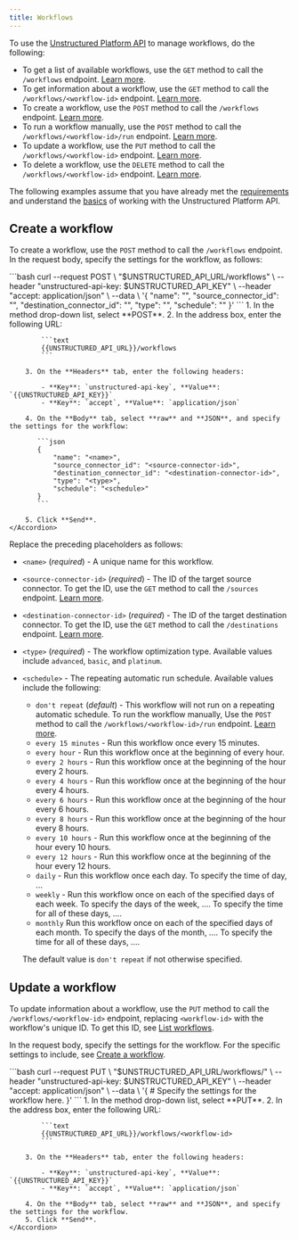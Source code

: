 ```yaml
---
title: Workflows
---
```


To use the [Unstructured Platform API](/platform/api/overview) to manage workflows, do the following:

- To get a list of available workflows, use the `GET` method to call the `/workflows` endpoint. [Learn more](/platform/api/overview#list-workflows).
- To get information about a workflow, use the `GET` method to call the `/workflows/<workflow-id>` endpoint. [Learn more](/platform/api/overview#get-a-workflow).
- To create a workflow, use the `POST` method to call the `/workflows` endpoint. [Learn more](#create-a-workflow).
- To run a workflow manually, use the `POST` method to call the `/workflows/<workflow-id>/run` endpoint. [Learn more](/platform/api/overview#run-a-workflow).
- To update a workflow, use the `PUT` method to call the `/workflows/<workflow-id>` endpoint. [Learn more](#update-a-workflow).
- To delete a workflow, use the `DELETE` method to call the `/workflows/<workflow-id>` endpoint. [Learn more](/platform/api/overview#delete-a-workflow).

The following examples assume that you have already met the [requirements](/platform/api/overview#requirements) and 
understand the [basics](/platform/api/overview#basics) of working with the Unstructured Platform API.

## Create a workflow

To create a workflow, use the `POST` method to call the `/workflows` endpoint. In the request body, 
specify the settings for the workflow, as follows:

<AccordionGroup>
    <Accordion title="curl">
        ```bash
        curl --request POST \
        "$UNSTRUCTURED_API_URL/workflows" \
        --header "unstructured-api-key: $UNSTRUCTURED_API_KEY" \
        --header "accept: application/json" \
        --data \
        '{
            "name": "<name>",
            "source_connector_id": "<source-connector-id>",
            "destination_connector_id": "<destination-connector-id>",
            "type": "<type>",
            "schedule": "<schedule>"
        }'
        ```
    </Accordion>
    <Accordion title="Postman">
        1. In the method drop-down list, select **POST**.
        2. In the address box, enter the following URL:

            ```text
            {{UNSTRUCTURED_API_URL}}/workflows
            ```

        3. On the **Headers** tab, enter the following headers:

            - **Key**: `unstructured-api-key`, **Value**: `{{UNSTRUCTURED_API_KEY}}`
            - **Key**: `accept`, **Value**: `application/json`

        4. On the **Body** tab, select **raw** and **JSON**, and specify the settings for the workflow:

           ```json
           {
               "name": "<name>",
               "source_connector_id": "<source-connector-id>",
               "destination_connector_id": "<destination-connector-id>",
               "type": "<type>",
               "schedule": "<schedule>"
           }
           ```

        5. Click **Send**.
    </Accordion>
</AccordionGroup>

Replace the preceding placeholders as follows:

- `<name>` (_required_) - A unique name for this workflow.
- `<source-connector-id>` (_required_) - The ID of the target source connector. To get the ID, 
    use the `GET` method to call the `/sources` endpoint. [Learn more](/platform/api/overview#list-source-connectors).
- `<destination-connector-id>` (_required_) - The ID of the target destination connector. To get the ID, 
    use the `GET` method to call the `/destinations` endpoint. [Learn more](/platform/api/overview#list-destination-connectors).
- `<type>` (_required_) - The workflow optimization type. Available values include `advanced`, `basic`, and `platinum`.
- `<schedule>` - The repeating automatic run schedule. Available values include the following:

  - `don't repeat` (_default_) - This workflow will not run on a repeating automatic schedule. To run the workflow manually, 
  Use the `POST` method to call the `/workflows/<workflow-id>/run` endpoint. [Learn more](/platform/api/overview#run-a-workflow).
  - `every 15 minutes` - Run this workflow once every 15 minutes.
  - `every hour` - Run this workflow once at the beginning of every hour.
  - `every 2 hours` - Run this workflow once at the beginning of the hour every 2 hours.
  - `every 4 hours` - Run this workflow once at the beginning of the hour every 4 hours.
  - `every 6 hours` - Run this workflow once at the beginning of the hour every 6 hours.
  - `every 8 hours` - Run this workflow once at the beginning of the hour every 8 hours.
  - `every 10 hours` - Run this workflow once at the beginning of the hour every 10 hours.
  - `every 12 hours` - Run this workflow once at the beginning of the hour every 12 hours.
  - `daily` - Run this workflow once each day. To specify the time of day, ...
  - `weekly` - Run this workflow once on each of the specified days of each week. 
  To specify the days of the week, .... 
  To specify the time for all of these days, ....
  - `monthly` Run this workflow once on each of the specified days of each month. 
  To specify the days of the month, .... 
  To specify the time for all of these days, ....

  The default value is `don't repeat` if not otherwise specified.

## Update a workflow

To update information about a workflow, use the `PUT` method to call the `/workflows/<workflow-id>` endpoint, replacing 
`<workflow-id>` with the workflow's unique ID. To get this ID, see [List workflows](#list-workflows).

In the request body, specify the settings for the workflow. For the specific settings to include, see 
[Create a workflow](/platform/api/workflows#create-a-workflow).

<AccordionGroup>
    <Accordion title="curl">
        ```bash
        curl --request PUT \
        "$UNSTRUCTURED_API_URL/workflows/<workflow-id>" \
        --header "unstructured-api-key: $UNSTRUCTURED_API_KEY" \
        --header "accept: application/json" \
        --data \
        '{
            # Specify the settings for the workflow here.
        }'
        ```
    </Accordion>
    <Accordion title="Postman">
        1. In the method drop-down list, select **PUT**.
        2. In the address box, enter the following URL:

            ```text
            {{UNSTRUCTURED_API_URL}}/workflows/<workflow-id>
            ```

        3. On the **Headers** tab, enter the following headers:

            - **Key**: `unstructured-api-key`, **Value**: `{{UNSTRUCTURED_API_KEY}}`
            - **Key**: `accept`, **Value**: `application/json`

        4. On the **Body** tab, select **raw** and **JSON**, and specify the settings for the workflow.
        5. Click **Send**.
    </Accordion>
</AccordionGroup>
